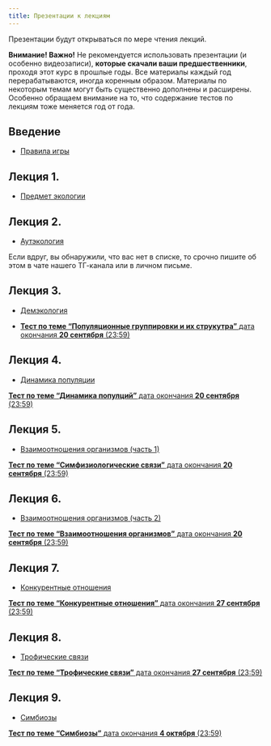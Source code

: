 ```yaml
---
title: Презентации к лекциям
---
```


Презентации будут открываться по мере чтения лекций.

**Внимание! Важно!**  Не рекомендуется использовать презентации (и особенно видеозаписи), **которые скачали ваши предшественники**, проходя этот курс в прошлые годы. Все материалы каждый год перерабатываются, иногда коренным образом. Материалы по некоторым темам могут быть существенно дополнены и расширены. Особенно обращаем внимание на то, что содержание тестов по лекциям тоже меняется год от года. 


<!-- Версия для биологов -->

## Введение

- [Правила игры](Presentations/Lecture Introduction.pdf)

## Лекция 1.

- [Предмет экологии](Presentations//Lecture 1 Предмет экологии.pdf)

## Лекция 2.

- [Аутэкология](Presentations/Lecture 2 Аутэкология .pdf)

<!-- + [**Тест по лекциям 1 и 2** дата окончания **13 сентября** (23:59)](https://forms.gle/R3wFo1wphqEoqh2H9) Дедлайн для данного теста **13.09.2025 в 23:59**. Работы, сданные после этого времени, **оцениваться не будут**. -->

Если вдруг, вы обнаружили, что вас нет в списке, то срочно пишите об этом в чате нашего ТГ-канала или в личном письме. 



## Лекция 3.

- [Демэкология](Presentations//Lecture 3 Популяция и ее структура.pdf)

+ [**Тест по теме "Популяционные группировки и их струкутра"** дата окончания **20 сентября** (23:59)](https://docs.google.com/forms/d/e/1FAIpQLSf8mYPyo77Pl64xWXDBSBBVJyIRnP8bjhfXc1pS48M0k1tXWg/viewform?usp=header)


## Лекция 4.

- [Динамика популяции](Presentations//Lecture 4 Динамика популяции.pdf)

[**Тест по теме "Динамика популций"** дата окончания **20 сентября** (23:59)](https://docs.google.com/forms/d/e/1FAIpQLScLLBtTCkam29hECovbyTzS3OJgSY96eXy2KU6kP6K3gMB-yg/viewform?usp=header)


## Лекция 5.

- [Взаимоотношения организмов (часть 1)](Presentations//Lecture 5 Симфизиология.pdf)

[**Тест по теме "Симфизиологические связи"** дата окончания **20 сентября** (23:59)](https://docs.google.com/forms/d/e/1FAIpQLSf6kagaWsEPCnB-ZS4LaqgWP1KhfwWjR5eVZn4MyjiWNbsSVA/viewform?usp=header)

## Лекция 6.

- [Взаимоотношения организмов (часть 2)](Presentations//Lecture 6 Классификация отношений.pdf)

[**Тест по теме "Взаимоотношения организмов"** дата окончания **20 сентября** (23:59)](https://docs.google.com/forms/d/e/1FAIpQLSdBQqhKKFDaZyHh8erBgKrNhVIjtRqRJmFXsVFpD5AEnspwEw/viewform?usp=header)


## Лекция 7.

- [Конкурентные отношения](Presentations//Lecture 7 Конкуренция.pdf)

[**Тест по теме "Конкурентные отношения"** дата окончания **27 сентября** (23:59)](https://docs.google.com/forms/d/e/1FAIpQLSd5oFpMQZlcnG2cuSo4GlNr-qAYyNSCRxCtABIfGFiZ_PYEZA/viewform?usp=preview)



## Лекция 8.

- [Трофические связи](Presentations//Lecture 8 Трофические связи.pdf)


[**Тест по теме "Трофические связи"** дата окончания **27 сентября** (23:59)](https://docs.google.com/forms/d/e/1FAIpQLSfMhDkL9Skp-NSIo7cJ_4yYXQOg2_vUrZetblsgWWkO64Gomg/viewform?usp=header)

## Лекция 9.

- [Симбиозы](Presentations//Lecture 9 Симбиозы.pdf)

[**Тест по теме "Симбиозы"** дата окончания **4 октября** (23:59)](https://docs.google.com/forms/d/e/1FAIpQLSey8J018UdlMYsVC__gS_w1YRld6Y3dhIUaUpVJNss90gIXyw/viewform?usp=preview)

<!-- ## Лекция 10. -->

<!-- - [Структура сообщества](Presentations//Lecture 10 Структура сообщества.pdf) -->


<!-- ## Лекция 11 и 12. -->

<!-- - [Экосистемы и сукцессии](Presentations//Lecture 11 Экосистема19.pdf) -->


<!-- - [Экосистемы хорологические единицы](Presentations//Lecture 13 Экосистемы хорологические единицы.pdf) -->


<!-- ## Презентация для семинара по теме "Температура и живые системы" -->

<!-- - [Температура](Presentations//Temperature living systems.pdf) -->


<!-- ## Презентация для семинара по теме "Экологические группировки гидробионтов" -->

<!-- - [Экологические группировки гидробионтов](Presentations//Экологические группы гидробионтов Презентация к семинару Чернова 2022.pdf) -->





<!-- Версия для биотехнологов -->

<!-- ## Введение -->

<!-- - [Правила игры](Presentations/Lecture Introduction (биотехнологи).pdf) -->

<!-- ## Лекция 1. Предмет экологии. -->

<!-- - [Предмет экологии](Presentations//Введение в ОТС. Суть экологии (биотехнологи).pdf) -->

<!-- ## Лекция 2. Аутоэкология. -->

<!-- - [Аутэкология](Presentations/Аутэкология (биотехнологи).pdf) -->



<!-- ## Лекция 3. Структура популяций. -->

<!-- - [Демэкология](Presentations//Популяции и их структура (биотехнологи).pdf) -->


<!-- ## Лекция 4. Динамика популяций. -->


<!-- - [Динамика популяции](Presentations//Динамика популяции (биотехнологи).pdf) -->


<!-- ## Лекции 5-6. Взаимоотношения организмов. -->

<!-- - [Взаимоотношения организмов. Часть 1.](Presentations//05_06_Взаимоотношения организмов (биотехнологи).pdf) -->

<!-- **Дополнительные материалы** -->

<!-- - [Классификация симфизиологических связей (по В. Н. Белемишеву)](Presentations//Lecture 5 Взаимоотношения часть 1.pdf) -->

<!-- - [Видео лекции про симфизиологические связи](https://drive.google.com/file/d/1qkhwZqhE-mmFarFXI5Vgyts-hiCnNuA4/view?usp=sharing) -->

<!-- - [Симбиозы](Presentations//Lecture 9 Симбиозы.pdf) -->
<!-- - [Симбиозы. Видео](https://drive.google.com/file/d/1ikI8bSG5vgUVa_CZpeQvYBeJ8jqUoKk0/view?usp=sharing) -->



<!-- ## Лекция 6. Трофические связи. -->

<!-- - [Трофические связи](Presentations//Трофические связи (биотехнологи).pdf) -->



<!-- ## Лекция 7. Конкурентные отношения и структура сообществ. -->

<!-- - [Конкуренция, экологические ниши и структура сообществ](Presentations//07_Конкуренция и структура сообществ (биотехнологи).pdf) -->


<!-- ## Лекции 8. Струкутра и динамика экосистем -->


<!-- - [Структура и динамика экоситсем](Presentations//08_Структура и динамика экосистем (биотехнологи).pdf) -->

<!-- - [Глобальные круговороты (дополнительные материалы)](Presentations//Биогеохимические циклы (биотехнологи).pdf) -->



<!-- ## Лекция 8. -->


<!-- - [Структура и динамика сообщества](Presentations//Структура и динамика сообществ (биотехнологи).pdf) -->



<!-- ## Лекция 7. -->

<!-- - [Конкурентные отношения](Presentations//Lecture 7 Конкуренция.pdf) -->


<!-- ## Лекция 8. -->

<!-- - [Трофические связи](Presentations//Lecture 8 Трофические отношения.pdf) -->



<!-- ## Лекция 9. -->

<!-- - [Симбиозы](Presentations//Lecture 9 Симбиозы.pdf) -->



<!-- ## Лекция 10. -->

<!-- - [Структура сообщества](Presentations//Lecture 10 Структура сообщества.pdf) -->


<!-- ## Лекция 11 и 12. -->

<!-- - [Экосистемы и сукцессии](Presentations//Lecture 11 Экосистема19.pdf) -->


<!-- - [Экосистемы хорологические единицы](Presentations//Lecture 13 Экосистемы хорологические единицы.pdf) -->


<!-- ## Презентация для семинара по теме "Температура и живые системы" -->

<!-- - [Температура](Presentations//Temperature living systems.pdf) -->






